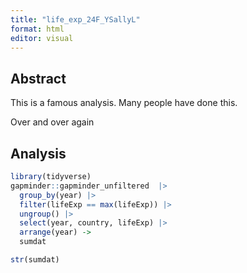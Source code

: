 ```yaml
---
title: "life_exp_24F_YSallyL"
format: html
editor: visual
---
```


## Abstract

This is a famous analysis. Many people have done this.

Over and over again

## Analysis

```r
library(tidyverse)
gapminder::gapminder_unfiltered  |> 
  group_by(year) |>
  filter(lifeExp == max(lifeExp)) |>
  ungroup() |>
  select(year, country, lifeExp) |>
  arrange(year) ->
  sumdat
```

```r
str(sumdat)
```
